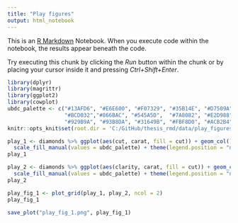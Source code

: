 ```yaml
---
title: "Play figures"
output: html_notebook
---
```


This is an [R Markdown](http://rmarkdown.rstudio.com) Notebook. When you execute code within the notebook, the results appear beneath the code. 

Try executing this chunk by clicking the *Run* button within the chunk or by placing your cursor inside it and pressing *Ctrl+Shift+Enter*. 

```r
library(dplyr)
library(magrittr)
library(ggplot2)
library(cowplot)
ubdc_palette <- c("#13AFD6", "#E6E600", "#F07329", "#35B14E", "#D7509A", "#2165AF",
                  "#BCD032","#866BAC", "#545A5D",  "#7A8082", "#E2D988", "#628DB7",
                  "#929B9A", "#93B8DA", "#31649B", "#FBF8D0", "#ACB2B4")
knitr::opts_knit$set(root.dir = 'C:/GitHub/thesis_rmd/data/play_figures')
```

```r
play_1 <- diamonds %>% ggplot(aes(cut, carat, fill = cut)) + geom_col() +
  scale_fill_manual(values = ubdc_palette) + theme(legend.position = "none")
play_1
```

```r
play_2 <- diamonds %>% ggplot(aes(clarity, carat, fill = cut)) + geom_col() +
  scale_fill_manual(values = ubdc_palette) + theme(legend.position = "none")
play_2
```


```r
play_fig_1 <- plot_grid(play_1, play_2, ncol = 2)
play_fig_1
```

```r
save_plot("play_fig_1.png", play_fig_1)
```








